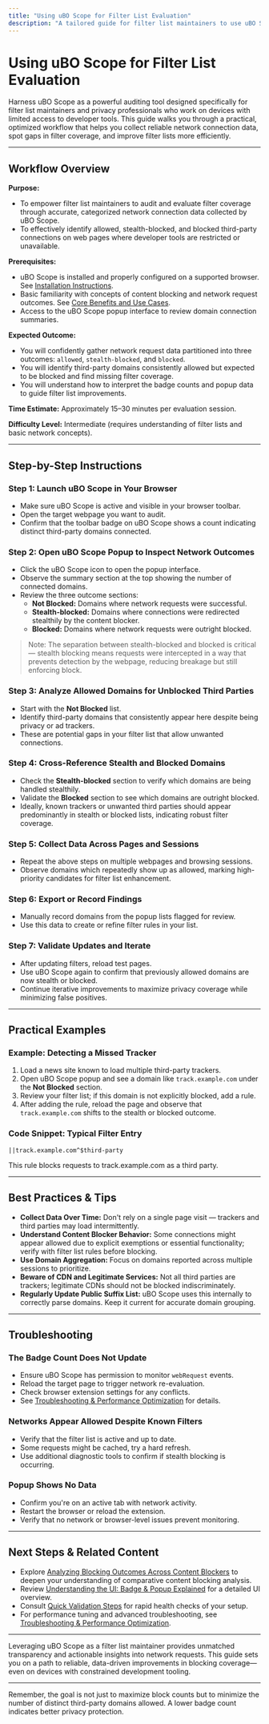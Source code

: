 ```yaml
---
title: "Using uBO Scope for Filter List Evaluation"
description: "A tailored guide for filter list maintainers to use uBO Scope as an auditing tool on devices with limited developer tool access. Follow best practices to collect reliable network data and spot gaps in filter coverage as efficiently as possible."
---
```


# Using uBO Scope for Filter List Evaluation

Harness uBO Scope as a powerful auditing tool designed specifically for filter list maintainers and privacy professionals who work on devices with limited access to developer tools. This guide walks you through a practical, optimized workflow that helps you collect reliable network connection data, spot gaps in filter coverage, and improve filter lists more efficiently.

---

## Workflow Overview

**Purpose:**
- To empower filter list maintainers to audit and evaluate filter coverage through accurate, categorized network connection data collected by uBO Scope.
- To effectively identify allowed, stealth-blocked, and blocked third-party connections on web pages where developer tools are restricted or unavailable.

**Prerequisites:**
- uBO Scope is installed and properly configured on a supported browser. See [Installation Instructions](/guides/getting-started-core-flows/install-configure-browsers).
- Basic familiarity with concepts of content blocking and network request outcomes. See [Core Benefits and Use Cases](/overview/introduction-and-value/core-benefits).
- Access to the uBO Scope popup interface to review domain connection summaries.

**Expected Outcome:**
- You will confidently gather network request data partitioned into three outcomes: `allowed`, `stealth-blocked`, and `blocked`.
- You will identify third-party domains consistently allowed but expected to be blocked and find missing filter coverage.
- You will understand how to interpret the badge counts and popup data to guide filter list improvements.

**Time Estimate:** Approximately 15–30 minutes per evaluation session.

**Difficulty Level:** Intermediate (requires understanding of filter lists and basic network concepts).

---

## Step-by-Step Instructions

### Step 1: Launch uBO Scope in Your Browser

- Make sure uBO Scope is active and visible in your browser toolbar.
- Open the target webpage you want to audit.
- Confirm that the toolbar badge on uBO Scope shows a count indicating distinct third-party domains connected.

### Step 2: Open uBO Scope Popup to Inspect Network Outcomes

- Click the uBO Scope icon to open the popup interface.
- Observe the summary section at the top showing the number of connected domains.
- Review the three outcome sections:
  - **Not Blocked:** Domains where network requests were successful.
  - **Stealth-blocked:** Domains where connections were redirected stealthily by the content blocker.
  - **Blocked:** Domains where network requests were outright blocked.

> Note: The separation between stealth-blocked and blocked is critical — stealth blocking means requests were intercepted in a way that prevents detection by the webpage, reducing breakage but still enforcing block.

### Step 3: Analyze Allowed Domains for Unblocked Third Parties

- Start with the **Not Blocked** list.
- Identify third-party domains that consistently appear here despite being privacy or ad trackers.
- These are potential gaps in your filter list that allow unwanted connections.

### Step 4: Cross-Reference Stealth and Blocked Domains

- Check the **Stealth-blocked** section to verify which domains are being handled stealthily.
- Validate the **Blocked** section to see which domains are outright blocked.
- Ideally, known trackers or unwanted third parties should appear predominantly in stealth or blocked lists, indicating robust filter coverage.

### Step 5: Collect Data Across Pages and Sessions

- Repeat the above steps on multiple webpages and browsing sessions.
- Observe domains which repeatedly show up as allowed, marking high-priority candidates for filter list enhancement.

### Step 6: Export or Record Findings

- Manually record domains from the popup lists flagged for review.
- Use this data to create or refine filter rules in your list.

### Step 7: Validate Updates and Iterate

- After updating filters, reload test pages.
- Use uBO Scope again to confirm that previously allowed domains are now stealth or blocked.
- Continue iterative improvements to maximize privacy coverage while minimizing false positives.

---

## Practical Examples

### Example: Detecting a Missed Tracker

1. Load a news site known to load multiple third-party trackers.
2. Open uBO Scope popup and see a domain like `track.example.com` under the **Not Blocked** section.
3. Review your filter list; if this domain is not explicitly blocked, add a rule.
4. After adding the rule, reload the page and observe that `track.example.com` shifts to the stealth or blocked outcome.

### Code Snippet: Typical Filter Entry
```plaintext
||track.example.com^$third-party
```

This rule blocks requests to track.example.com as a third party.

---

## Best Practices & Tips

- **Collect Data Over Time:** Don't rely on a single page visit — trackers and third parties may load intermittently.
- **Understand Content Blocker Behavior:** Some connections might appear allowed due to explicit exemptions or essential functionality; verify with filter list rules before blocking.
- **Use Domain Aggregation:** Focus on domains reported across multiple sessions to prioritize.
- **Beware of CDN and Legitimate Services:** Not all third parties are trackers; legitimate CDNs should not be blocked indiscriminately.
- **Regularly Update Public Suffix List:** uBO Scope uses this internally to correctly parse domains. Keep it current for accurate domain grouping.

---

## Troubleshooting

### The Badge Count Does Not Update
- Ensure uBO Scope has permission to monitor `webRequest` events.
- Reload the target page to trigger network re-evaluation.
- Check browser extension settings for any conflicts.
- See [Troubleshooting & Performance Optimization](/guides/advanced-usage-patterns/troubleshoot-optimizations) for details.

### Networks Appear Allowed Despite Known Filters
- Verify that the filter list is active and up to date.
- Some requests might be cached, try a hard refresh.
- Use additional diagnostic tools to confirm if stealth blocking is occurring.

### Popup Shows No Data
- Confirm you're on an active tab with network activity.
- Restart the browser or reload the extension.
- Verify that no network or browser-level issues prevent monitoring.

---

## Next Steps & Related Content

- Explore [Analyzing Blocking Outcomes Across Content Blockers](/guides/advanced-usage-patterns/analyze-blocking-content-blockers) to deepen your understanding of comparative content blocking analysis.
- Review [Understanding the UI: Badge & Popup Explained](/guides/getting-started-core-flows/understanding-ui-badge-popup) for a detailed UI overview.
- Consult [Quick Validation Steps](/getting-started/first-use-validation/quick-validation-steps) for rapid health checks of your setup.
- For performance tuning and advanced troubleshooting, see [Troubleshooting & Performance Optimization](/guides/advanced-usage-patterns/troubleshoot-optimizations).

---

Leveraging uBO Scope as a filter list maintainer provides unmatched transparency and actionable insights into network requests. This guide sets you on a path to reliable, data-driven improvements in blocking coverage—even on devices with constrained development tooling.

---

<Info>
Remember, the goal is not just to maximize block counts but to minimize the number of distinct third-party domains allowed. A lower badge count indicates better privacy protection.
</Info>
